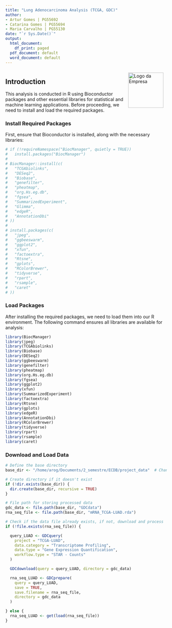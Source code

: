```yaml
---
title: "Lung Adenocarcinoma Analysis (TCGA, GDC)"
author:
- Artur Gomes | PG55692
- Catarina Gomes | PG55694
- Maria Carvalho | PG55130
date: "`r Sys.Date()`"
output:
  html_document:
    df_print: paged
  pdf_document: default
  word_document: default
---
```

<img src="EEUMLOGO.png" alt="Logo da Empresa" style="float:right; margin: 10px 10px 0 0; width: 110px; height: auto;" />

# {.tabset} 


## Introduction  

This analysis is conducted in R using Bioconductor packages and other essential libraries for statistical and machine learning applications. Before proceeding, we need to install and load the required packages.

### Install Required Packages  

First, ensure that Bioconductor is installed, along with the necessary libraries:  

```r

# if (!requireNamespace("BiocManager", quietly = TRUE))
#   install.packages("BiocManager")
# 
# BiocManager::install(c(
#   "TCGAbiolinks",
#   "DESeq2",
#   "Biobase",
#   "genefilter",
#   "pheatmap",
#   "org.Hs.eg.db",
#   "fgsea",
#   "SummarizedExperiment",
#   "Glimma",
#   "edgeR",
#   "AnnotationDbi"
# ))
# 
# install.packages(c(
#   "jpeg",
#   "ggbeeswarm",
#   "ggplot2",
#   "xfun",
#   "factoextra",
#   "Rtsne",
#   "gplots",
#   "RColorBrewer",
#   "tidyverse",
#   "rpart",
#   "rsample",
#   "caret"
# ))

```

### Load Packages  

After installing the required packages, we need to load them into our R environment. The following command ensures all libraries are available for analysis:

```r
library(BiocManager)
library(jpeg)
library(TCGAbiolinks)
library(Biobase)
library(DESeq2)
library(ggbeeswarm)
library(genefilter)
library(pheatmap)
library(org.Hs.eg.db)
library(fgsea)
library(ggplot2)
library(xfun)
library(SummarizedExperiment) 
library(factoextra)
library(Rtsne)
library(gplots)
library(edgeR)
library(AnnotationDbi)
library(RColorBrewer)
library(tidyverse)
library(rpart)
library(rsample)
library(caret)
```

### Download and Load Data  


```r
# Define the base directory
base_dir <- "/home/arog/Documents/2_semestre/ECDB/project_data"  # Change this to your desired path

# Create directory if it doesn't exist
if (!dir.exists(base_dir)) {
  dir.create(base_dir, recursive = TRUE)
}

# File path for storing processed data
gdc_data <- file.path(base_dir, "GDCdata")
rna_seq_file <- file.path(base_dir, "mRNA_TCGA-LUAD.rda")

# Check if the data file already exists, if not, download and process
if (!file.exists(rna_seq_file)) {

  query_LUAD <- GDCquery(
    project = "TCGA-LUAD",
    data.category = "Transcriptome Profiling",
    data.type = "Gene Expression Quantification",
    workflow.type = "STAR - Counts"
  )

  GDCdownload(query = query_LUAD, directory = gdc_data)

  rna_seq_LUAD <- GDCprepare(
    query = query_LUAD,
    save = TRUE,
    save.filename = rna_seq_file,
    directory = gdc_data
  )

} else {
  rna_seq_LUAD <- get(load(rna_seq_file))
}

```



